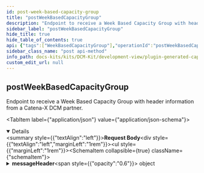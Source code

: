 ```yaml
---
id: post-week-based-capacity-group
title: "postWeekBasedCapacityGroup"
description: "Endpoint to receive a Week Based Capacity Group with header information from a Catena-X DCM partner."
sidebar_label: "postWeekBasedCapacityGroup"
hide_title: true
hide_table_of_contents: true
api: {"tags":["WeekBasedCapacityGroup"],"operationId":"postWeekBasedCapacityGroup","description":"Endpoint to receive a Week Based Capacity Group with header information from a Catena-X DCM partner.","requestBody":{"content":{"application/json":{"schema":{"description":"An entity that combines the WeekBasedCapacityGroup with the message header data model in order to be compliant with the DCM standard for the exchange of a capacity groups.","type":"object","properties":{"messageHeader":{"description":"The Capacity Group ID uniquely identifies the capacity group within the business relationship between a supplier and its customer.","type":"object","properties":{"header":{"description":"Contains standardized attributes for message processing common across several use cases.","type":"object","properties":{"messageId":{"description":"Unique ID identifying the message. The purpose of the ID is to uniquely identify a single message, therefore it MUST not be reused.","type":"string","pattern":"(^[0-9a-fA-F]{8}-[0-9a-fA-F]{4}-[0-9a-fA-F]{4}-[0-9a-fA-F]{4}-[0-9a-fA-F]{12}$)|(^urn:uuid:[0-9a-fA-F]{8}-[0-9a-fA-F]{4}-[0-9a-fA-F]{4}-[0-9a-fA-F]{4}-[0-9a-fA-F]{12}$)"},"context":{"description":"Information about the context the message should be considered in.\nThe value MUST consist of two parts: an identifier of the context (e.g. business domain, etc.) followed by a version number.\nBoth the identifier and the version number MUST correspond to the content of the message.\nIf the content of a message is described by an aspect model available in the Catena-X Semantic Hub, then the unique identifier of this semantic model (e.g. urn:samm:io.catenax.<ASPECT-MODEL-NAME>:1.x.x) MUST be used as a value of the context field. This is considered the default case.\nIn all other cases the value of the context field MUST follow the pattern <domain>-<subdomain>-<object>:<[major] version> (e.g. TRACE-QM-Alert:1.x.x).\nVersioning only refers to major versions in both default and fallback cases.\nNote: The version of the message's header is specified in the version field.","type":"string"},"sentDateTime":{"description":"Time zone aware timestamp holding the date and the time the message was sent by the sending party. The value MUST be formatted according to the ISO 8601 standard","type":"string","pattern":"-?([1-9][0-9]{3,}|0[0-9]{3})-(0[1-9]|1[0-2])-(0[1-9]|[12][0-9]|3[01])T(([01][0-9]|2[0-3]):[0-5][0-9]:[0-5][0-9](\\.[0-9]+)?|(24:00:00(\\.0+)?))(Z|(\\+|-)((0[0-9]|1[0-3]):[0-5][0-9]|14:00))?"},"senderBpn":{"description":"The Business Partner Number of the sending party. The value MUST be a valid BPN. BPNA and BPNS are not allowed. Applicable constraints are defined in the corresponding standard","type":"string","pattern":"^BPNL[a-zA-Z0-9]{12}$"},"receiverBpn":{"description":"The Business Partner Number of the receiving party. The value MUST be a valid BPN. BPNA and BPNS are not allowed. Applicable constraints are defined in the corresponding standard.","type":"string","pattern":"^BPNL[a-zA-Z0-9]{12}$"},"expectedResponseBy":{"description":"Time zone aware timestamp holding the date and time by which the sending party expects a certain type of response from the receiving party. The meaning and interpretation of the fields's value are context-bound and MUST therefore be defined by any business domain or platform capability making use of it. The value MUST be formatted according to the ISO 8601 standard","type":"string","pattern":"-?([1-9][0-9]{3,}|0[0-9]{3})-(0[1-9]|1[0-2])-(0[1-9]|[12][0-9]|3[01])T(([01][0-9]|2[0-3]):[0-5][0-9]:[0-5][0-9](\\.[0-9]+)?|(24:00:00(\\.0+)?))(Z|(\\+|-)((0[0-9]|1[0-3]):[0-5][0-9]|14:00))?"},"relatedMessageId":{"description":"Unique ID identifying a message somehow related to the current one","type":"string","pattern":"(^[0-9a-fA-F]{8}-[0-9a-fA-F]{4}-[0-9a-fA-F]{4}-[0-9a-fA-F]{4}-[0-9a-fA-F]{12}$)|(^urn:uuid:[0-9a-fA-F]{8}-[0-9a-fA-F]{4}-[0-9a-fA-F]{4}-[0-9a-fA-F]{4}-[0-9a-fA-F]{12}$)"},"version":{"description":"The unique identifier of the aspect model defining the structure and the semantics of the message's header. The version number should reflect the versioning schema of aspect models in Catena-X.","type":"string","pattern":"^(0|[1-9][0-9]*).(0|[1-9][0-9]*).(0|[1-9][0-9]*)(-(0|[1-9A-Za-z-][0-9A-Za-z-]*)(.[0-9A-Za-z-]+)*)?([0-9A-Za-z-]+(.[0-9A-Za-z-]+)*)?$"}},"required":["messageId","context","sentDateTime","senderBpn","receiverBpn","version"]}},"required":["header"]},"content":{"description":"Bundles all business objects in this property.","type":"object","properties":{"informationObject":{"description":"Property to collect all transferred business objects.","type":"array","items":{"description":"An entity made up of the weekly actual and maximum capacities for a specific customer in a given time period. A capacity group is used to compare demand and capacity data for one or several similar bundled materials in a defined unit of measure.","type":"object","properties":{"capacityGroupId":{"description":"The Capacity Group ID uniquely identifies the capacity group within the business relationship between a supplier and its customer.","type":"string","pattern":"(^[0-9a-fA-F]{8}-[0-9a-fA-F]{4}-[0-9a-fA-F]{4}-[0-9a-fA-F]{4}-[0-9a-fA-F]{12}$)|(^urn:uuid:[0-9a-fA-F]{8}-[0-9a-fA-F]{4}-[0-9a-fA-F]{4}-[0-9a-fA-F]{4}-[0-9a-fA-F]{12}$)"},"name":{"description":"Name of the capacity group.","type":"string"},"supplierLocations":{"description":"Set of BPNS indicating the supplier sites that will be fulfilling the demands associated with this capacity group.","type":"array","items":{"type":"string","description":"The provided regular expression ensures that the BPNS is composed of prefix 'BPNS', 10 digits and two alphanumeric letters.","pattern":"^BPNS[a-zA-Z0-9]{12}$"},"uniqueItems":true},"customer":{"description":"The Business Partner Number (BPNL) of the party requesting materials from a supplier.","type":"string","pattern":"^BPNL[a-zA-Z0-9]{12}$"},"supplier":{"description":"The Business Partner Number (BPNL) of the party providing materials to a customer.","type":"string","pattern":"^BPNL[a-zA-Z0-9]{12}$"},"unitOfMeasure":{"description":"Unit of measurement for capacity quantities.","type":"string","pattern":"[a-zA-Z]*:[a-zA-Z]+","enum":["unit:piece","unit:set","unit:pair","unit:page","unit:cycle","unit:kilowattHour","unit:gram","unit:kilogram","unit:tonneMetricTon","unit:tonUsOrShortTonUkorus","unit:ounceAvoirdupois","unit:pound","unit:metre","unit:centimetre","unit:kilometre","unit:inch","unit:foot","unit:yard","unit:squareCentimetre","unit:squareMetre","unit:squareInch","unit:squareFoot","unit:squareYard","unit:cubicCentimetre","unit:cubicMetre","unit:cubicInch","unit:cubicFoot","unit:cubicYard","unit:litre","unit:millilitre","unit:hectolitre","unit:secondUnitOfTime","unit:minuteUnitOfTime","unit:hourUnitOfTime","unit:day"]},"linkedDemandSeries":{"description":"Set of demand series assigned to this capacity group.","type":"array","items":{"description":"Encapsulates information used to reference a specific demand series.","type":"object","properties":{"materialNumberCustomer":{"description":"Material identifier as assigned by customer. This material number identifies the material (as planned) in the customer's database.","type":"string"},"materialNumberSupplier":{"description":"Material identifier as assigned by supplier. This material number identifies the material (as planned) in the supplier's database. Used as informational field only, not for assigning demand series to capacity groups.","type":"string"},"customerLocation":{"description":"The BPNS number of the site at which the customer needs the specified material for the referenced demand series.","type":"string","pattern":"^BPNS[a-zA-Z0-9]{12}$"},"demandCategory":{"description":"Type of demand of the referenced demand series.","type":"object","oneOf":[{"type":"object","properties":{"demandCategoryCode":{"description":"The code identifying a demand category.","type":"string","enum":["0001"]}},"required":["demandCategoryCode"]},{"type":"object","properties":{"demandCategoryCode":{"description":"The code identifying a demand category.","type":"string","enum":["A1S1"]}},"required":["demandCategoryCode"]},{"type":"object","properties":{"demandCategoryCode":{"description":"The code identifying a demand category.","type":"string","enum":["SR99"]}},"required":["demandCategoryCode"]},{"type":"object","properties":{"demandCategoryCode":{"description":"The code identifying a demand category.","type":"string","enum":["PI01"]}},"required":["demandCategoryCode"]},{"type":"object","properties":{"demandCategoryCode":{"description":"The code identifying a demand category.","type":"string","enum":["OS01"]}},"required":["demandCategoryCode"]},{"type":"object","properties":{"demandCategoryCode":{"description":"The code identifying a demand category.","type":"string","enum":["OI01"]}},"required":["demandCategoryCode"]},{"type":"object","properties":{"demandCategoryCode":{"description":"The code identifying a demand category.","type":"string","enum":["ED01"]}},"required":["demandCategoryCode"]},{"type":"object","properties":{"demandCategoryCode":{"description":"The code identifying a demand category.","type":"string","enum":["PO01"]}},"required":["demandCategoryCode"]}]},"loadFactor":{"description":"If existent, the load factor indicates that this material of the material demand collection takes a factor more or less intensity to produce.","type":"number"}},"required":["materialNumberCustomer","customerLocation","demandCategory"]},"uniqueItems":true},"capacities":{"description":"A time series with week-based granularity along a given time period containing the capacity values.","type":"array","items":{"description":"A supplier's realistically planned output per calendar week and material for a specific customer in a specific unit of measure, considering all positive or negative impacts on this capacity.","type":"object","properties":{"pointInTime":{"description":"ISO Calendar Week of the given time series entry. Must be given as date of the monday in the week.","type":"string","format":"date"},"actualCapacity":{"description":"The actual capacity is the realistically planned output per calendar week and material for a specific customer in a specific unit of measure, considering all positive or negative impacts on this capacity.","type":"number","maximum":1000000000000000000,"exclusiveMaximum":false,"minimum":0,"exclusiveMinimum":false},"maximumCapacity":{"description":"The supplier maximum capacity is the maximal available output per calendar week and material for a specific customer in a specific unit of measure. The maximum capacity thereby restricts the flexible capacity, as the flexible capacity is obtained from the difference of a suppliers maximum capacity minus actual capacity.","type":"number","maximum":1000000000000000000,"exclusiveMaximum":false,"minimum":0,"exclusiveMinimum":false},"deltaProductionResult":{"description":"Delta related to the aggregated material demand after pre-/post production calculation the supplier wants to send to the customer. Can be positive and negative.","type":"number"},"agreedCapacity":{"description":"The agreed capacity of a supplier for a specific customer material(s) within a capacity group. The agreed capacity MUST NOT constitute a legal obligation to deliver.","type":"number","maximum":1000000000000000000,"exclusiveMaximum":false,"minimum":0,"exclusiveMinimum":false}},"required":["pointInTime","actualCapacity","maximumCapacity"]},"uniqueItems":true},"changedAt":{"description":"Point in time when the content (any property according to the data model) of the capacity group was changed, at the supplier, either by a human user or an automated process.","type":"string","format":"date-time"},"linkedCapacityGroups":{"description":"A set of capacity groups linked to this capacity group. This set contains all children capacity groups of the current capacity group in an unidirectional path.","type":"array","items":{"type":"string","description":"The provided regular expression ensures that the UUID is composed of five groups of characters separated by hyphens, in the form 8-4-4-4-12 for a total of 36 characters (32 hexadecimal characters and 4 hyphens), optionally prefixed by \"urn:uuid:\" to make it an IRI.","pattern":"(^[0-9a-fA-F]{8}-[0-9a-fA-F]{4}-[0-9a-fA-F]{4}-[0-9a-fA-F]{4}-[0-9a-fA-F]{12}$)|(^urn:uuid:[0-9a-fA-F]{8}-[0-9a-fA-F]{4}-[0-9a-fA-F]{4}-[0-9a-fA-F]{4}-[0-9a-fA-F]{12}$)"},"uniqueItems":true},"unitOfMeasureIsOmitted":{"description":"Explicit indicator of whether the unit of measure is left out of the payload intentionally. If \"true\" it means the sending application sends demand values without unit of measure intentionally and the unit of measure MUST NOT be contained in the payload. If \"false\" a unit of measure MUST be supplied.","type":"boolean"},"demandVolatilityParameters":{"description":"The parameters to calibrate the measuring of demand volatility.","type":"object","properties":{"startReferenceDateTime":{"description":"Point in time when the measurement starts on supplier side. It needs to be a point in time after the receival of active flag.\nThis point in time marks the beginning of the first reporting interval. It is also the time of the first week for the rolling sub horizons for alert generation.","type":"string","pattern":"-?([1-9][0-9]{3,}|0[0-9]{3})-(0[1-9]|1[0-2])-(0[1-9]|[12][0-9]|3[01])T(([01][0-9]|2[0-3]):[0-5][0-9]:[0-5][0-9](\\.[0-9]+)?|(24:00:00(\\.0+)?))(Z|(\\+|-)((0[0-9]|1[0-3]):[0-5][0-9]|14:00))?"},"measurementInterval":{"description":"Indicates the length of intervals in weeks.\nThe first interval starts with the point in time given by the “startReferenceDateTime”. The second interval starts [Value] week (s) after this. And so on.","type":"number","maximum":999,"minimum":1,"exclusiveMaximum":false,"exclusiveMinimum":false},"rollingHorizonAlertThresholds":{"description":"Contains the Parameters that define subhorizons in sequence and length to enable different alert thresholds (per week) over time.\nThe total length of the DCM horizon is 104 weeks. It can be split into subhorizons.","type":"array","items":{"description":"Encapsulation of the rolling horizons thresholds parameters.","type":"object","properties":{"sequenceNumber":{"description":"Sequence number of the subhorizon  \n(positive int values)","type":"number","maximum":999,"minimum":1,"exclusiveMaximum":false,"exclusiveMinimum":false},"subhorizonLength":{"description":"Length of the subhorizon in weeks. (Value must be >= 1) As a subhorizon can not be shorter than one week.","type":"number","maximum":999,"minimum":1,"exclusiveMaximum":false,"exclusiveMinimum":false},"relativePositiveDeviation":{"description":"Relative positive deviation threshold which triggers an alert; 20% = 0,2","type":"number"},"relativeNegativeDeviation":{"description":"Relative negative deviation threshold which triggers an alert; -30% = 0,3","type":"number","maximum":1,"exclusiveMaximum":false,"minimum":0,"exclusiveMinimum":false},"absolutePositiveDeviation":{"description":"Absolute positive deviation threshold which triggers an alert; 100 (units) = 100","type":"number"},"absoluteNegativeDeviation":{"description":"Absolute negative deviation threshold which triggers an alert; 100 (units) = 100","type":"number"}},"required":["sequenceNumber","subhorizonLength"]},"uniqueItems":true}},"required":["startReferenceDateTime","measurementInterval"]},"capacityGroupIsInactive":{"description":"Indicates that this capacity group is currently not in use/maintained by the supplier.","type":"boolean"}},"required":["capacityGroupId","name","customer","supplier","changedAt","unitOfMeasureIsOmitted","capacityGroupIsInactive"]},"uniqueItems":true}}}}}}}},"responses":{"200":{"description":"OK"},"201":{"description":"Created"},"400":{"description":"Bad request"},"401":{"description":"Unauthorized"},"403":{"description":"Forbidden"},"405":{"description":"Method not allowed"},"422":{"description":"Unprocessable Entity"},"503":{"description":"Service Unavailable"}},"method":"post","path":"/internal-dcm-application-week-based-capacity-group-post-endpoint","jsonRequestBodyExample":{"messageHeader":{"header":{"messageId":"string","context":"string","sentDateTime":"string","senderBpn":"string","receiverBpn":"string","expectedResponseBy":"string","relatedMessageId":"string","version":"string"}},"content":{"informationObject":[{"capacityGroupId":"string","name":"string","supplierLocations":["string"],"customer":"string","supplier":"string","unitOfMeasure":"unit:piece","linkedDemandSeries":[{"materialNumberCustomer":"string","materialNumberSupplier":"string","customerLocation":"string","demandCategory":{"demandCategoryCode":"0001"},"loadFactor":0}],"capacities":[{"pointInTime":"2024-07-08","actualCapacity":0,"maximumCapacity":0,"deltaProductionResult":0,"agreedCapacity":0}],"changedAt":"2024-07-08","linkedCapacityGroups":["string"],"unitOfMeasureIsOmitted":true,"demandVolatilityParameters":{"startReferenceDateTime":"string","measurementInterval":0,"rollingHorizonAlertThresholds":[{"sequenceNumber":0,"subhorizonLength":0,"relativePositiveDeviation":0,"relativeNegativeDeviation":0,"absolutePositiveDeviation":0,"absoluteNegativeDeviation":0}]},"capacityGroupIsInactive":true}]}},"info":{"title":"Catena-X DCM Week Based Capacity Group","description":"Open API documentation for the Catena-X DCM Week Based Capacity Group","version":"3.0.0"},"postman":{"name":"post Week Based Capacity Group","description":{"content":"Endpoint to receive a Week Based Capacity Group with header information from a Catena-X DCM partner.","type":"text/plain"},"url":{"path":["internal-dcm-application-week-based-capacity-group-post-endpoint"],"host":["{{baseUrl}}"],"query":[],"variable":[]},"header":[{"key":"Content-Type","value":"application/json"}],"method":"POST","body":{"mode":"raw","raw":"\"\"","options":{"raw":{"language":"json"}}}}}
sidebar_class_name: "post api-method"
info_path: docs-kits/kits/DCM-Kit/development-view/plugin-generated-capacity-group-api/catena-x-dcm-week-based-capacity-group
custom_edit_url: null
---
```



## postWeekBasedCapacityGroup



Endpoint to receive a Week Based Capacity Group with header information from a Catena-X DCM partner.

<MimeTabs><TabItem label={"application/json"} value={"application/json-schema"}><details style={{}} data-collapsed={false} open={true}><summary style={{"textAlign":"left"}}><strong>Request Body</strong></summary><div style={{"textAlign":"left","marginLeft":"1rem"}}></div><ul style={{"marginLeft":"1rem"}}><SchemaItem collapsible={true} className={"schemaItem"}><details style={{}}><summary style={{}}><strong>messageHeader</strong><span style={{"opacity":"0.6"}}> object</span></summary><div style={{"marginLeft":"1rem"}}><div style={{"marginTop":".5rem","marginBottom":".5rem"}}>

The Capacity Group ID uniquely identifies the capacity group within the business relationship between a supplier and its customer.

</div><SchemaItem collapsible={true} className={"schemaItem"}><details style={{}}><summary style={{}}><strong>header</strong><span style={{"opacity":"0.6"}}> object</span><strong style={{"fontSize":"var(--ifm-code-font-size)","color":"var(--openapi-required)"}}> required</strong></summary><div style={{"marginLeft":"1rem"}}><div style={{"marginTop":".5rem","marginBottom":".5rem"}}>

Contains standardized attributes for message processing common across several use cases.

</div><SchemaItem collapsible={false} name={"messageId"} required={true} deprecated={undefined} schemaDescription={"Unique ID identifying the message. The purpose of the ID is to uniquely identify a single message, therefore it MUST not be reused."} schemaName={"string"} qualifierMessage={"**Possible values:** Value must match regular expression `(^[0-9a-fA-F]{8}-[0-9a-fA-F]{4}-[0-9a-fA-F]{4}-[0-9a-fA-F]{4}-[0-9a-fA-F]{12}$)|(^urn:uuid:[0-9a-fA-F]{8}-[0-9a-fA-F]{4}-[0-9a-fA-F]{4}-[0-9a-fA-F]{4}-[0-9a-fA-F]{12}$)`"} defaultValue={undefined}></SchemaItem><SchemaItem collapsible={false} name={"context"} required={true} deprecated={undefined} schemaDescription={"Information about the context the message should be considered in.\nThe value MUST consist of two parts: an identifier of the context (e.g. business domain, etc.) followed by a version number.\nBoth the identifier and the version number MUST correspond to the content of the message.\nIf the content of a message is described by an aspect model available in the Catena-X Semantic Hub, then the unique identifier of this semantic model (e.g. urn:samm:io.catenax.<ASPECT-MODEL-NAME>:1.x.x) MUST be used as a value of the context field. This is considered the default case.\nIn all other cases the value of the context field MUST follow the pattern <domain>-<subdomain>-<object>:<[major] version> (e.g. TRACE-QM-Alert:1.x.x).\nVersioning only refers to major versions in both default and fallback cases.\nNote: The version of the message's header is specified in the version field."} schemaName={"string"} qualifierMessage={undefined} defaultValue={undefined}></SchemaItem><SchemaItem collapsible={false} name={"sentDateTime"} required={true} deprecated={undefined} schemaDescription={"Time zone aware timestamp holding the date and the time the message was sent by the sending party. The value MUST be formatted according to the ISO 8601 standard"} schemaName={"string"} qualifierMessage={"**Possible values:** Value must match regular expression `-?([1-9][0-9]{3,}|0[0-9]{3})-(0[1-9]|1[0-2])-(0[1-9]|[12][0-9]|3[01])T(([01][0-9]|2[0-3]):[0-5][0-9]:[0-5][0-9](\\.[0-9]+)?|(24:00:00(\\.0+)?))(Z|(\\+|-)((0[0-9]|1[0-3]):[0-5][0-9]|14:00))?`"} defaultValue={undefined}></SchemaItem><SchemaItem collapsible={false} name={"senderBpn"} required={true} deprecated={undefined} schemaDescription={"The Business Partner Number of the sending party. The value MUST be a valid BPN. BPNA and BPNS are not allowed. Applicable constraints are defined in the corresponding standard"} schemaName={"string"} qualifierMessage={"**Possible values:** Value must match regular expression `^BPNL[a-zA-Z0-9]{12}$`"} defaultValue={undefined}></SchemaItem><SchemaItem collapsible={false} name={"receiverBpn"} required={true} deprecated={undefined} schemaDescription={"The Business Partner Number of the receiving party. The value MUST be a valid BPN. BPNA and BPNS are not allowed. Applicable constraints are defined in the corresponding standard."} schemaName={"string"} qualifierMessage={"**Possible values:** Value must match regular expression `^BPNL[a-zA-Z0-9]{12}$`"} defaultValue={undefined}></SchemaItem><SchemaItem collapsible={false} name={"expectedResponseBy"} required={false} deprecated={undefined} schemaDescription={"Time zone aware timestamp holding the date and time by which the sending party expects a certain type of response from the receiving party. The meaning and interpretation of the fields's value are context-bound and MUST therefore be defined by any business domain or platform capability making use of it. The value MUST be formatted according to the ISO 8601 standard"} schemaName={"string"} qualifierMessage={"**Possible values:** Value must match regular expression `-?([1-9][0-9]{3,}|0[0-9]{3})-(0[1-9]|1[0-2])-(0[1-9]|[12][0-9]|3[01])T(([01][0-9]|2[0-3]):[0-5][0-9]:[0-5][0-9](\\.[0-9]+)?|(24:00:00(\\.0+)?))(Z|(\\+|-)((0[0-9]|1[0-3]):[0-5][0-9]|14:00))?`"} defaultValue={undefined}></SchemaItem><SchemaItem collapsible={false} name={"relatedMessageId"} required={false} deprecated={undefined} schemaDescription={"Unique ID identifying a message somehow related to the current one"} schemaName={"string"} qualifierMessage={"**Possible values:** Value must match regular expression `(^[0-9a-fA-F]{8}-[0-9a-fA-F]{4}-[0-9a-fA-F]{4}-[0-9a-fA-F]{4}-[0-9a-fA-F]{12}$)|(^urn:uuid:[0-9a-fA-F]{8}-[0-9a-fA-F]{4}-[0-9a-fA-F]{4}-[0-9a-fA-F]{4}-[0-9a-fA-F]{12}$)`"} defaultValue={undefined}></SchemaItem><SchemaItem collapsible={false} name={"version"} required={true} deprecated={undefined} schemaDescription={"The unique identifier of the aspect model defining the structure and the semantics of the message's header. The version number should reflect the versioning schema of aspect models in Catena-X."} schemaName={"string"} qualifierMessage={"**Possible values:** Value must match regular expression `^(0|[1-9][0-9]*).(0|[1-9][0-9]*).(0|[1-9][0-9]*)(-(0|[1-9A-Za-z-][0-9A-Za-z-]*)(.[0-9A-Za-z-]+)*)?([0-9A-Za-z-]+(.[0-9A-Za-z-]+)*)?$`"} defaultValue={undefined}></SchemaItem></div></details></SchemaItem></div></details></SchemaItem><SchemaItem collapsible={true} className={"schemaItem"}><details style={{}}><summary style={{}}><strong>content</strong><span style={{"opacity":"0.6"}}> object</span></summary><div style={{"marginLeft":"1rem"}}><div style={{"marginTop":".5rem","marginBottom":".5rem"}}>

Bundles all business objects in this property.

</div><SchemaItem collapsible={true} className={"schemaItem"}><details style={{}}><summary style={{}}><strong>informationObject</strong><span style={{"opacity":"0.6"}}> object[]</span></summary><div style={{"marginLeft":"1rem"}}><div style={{"marginTop":".5rem","marginBottom":".5rem"}}>

Property to collect all transferred business objects.

</div><SchemaItem collapsible={false} name={"capacityGroupId"} required={true} deprecated={undefined} schemaDescription={"The Capacity Group ID uniquely identifies the capacity group within the business relationship between a supplier and its customer."} schemaName={"string"} qualifierMessage={"**Possible values:** Value must match regular expression `(^[0-9a-fA-F]{8}-[0-9a-fA-F]{4}-[0-9a-fA-F]{4}-[0-9a-fA-F]{4}-[0-9a-fA-F]{12}$)|(^urn:uuid:[0-9a-fA-F]{8}-[0-9a-fA-F]{4}-[0-9a-fA-F]{4}-[0-9a-fA-F]{4}-[0-9a-fA-F]{12}$)`"} defaultValue={undefined}></SchemaItem><SchemaItem collapsible={false} name={"name"} required={true} deprecated={undefined} schemaDescription={"Name of the capacity group."} schemaName={"string"} qualifierMessage={undefined} defaultValue={undefined}></SchemaItem><SchemaItem collapsible={false} name={"supplierLocations"} required={false} deprecated={undefined} schemaDescription={"Set of BPNS indicating the supplier sites that will be fulfilling the demands associated with this capacity group."} schemaName={"string[]"} qualifierMessage={"**Possible values:** Value must match regular expression `^BPNS[a-zA-Z0-9]{12}$`"} defaultValue={undefined}></SchemaItem><SchemaItem collapsible={false} name={"customer"} required={true} deprecated={undefined} schemaDescription={"The Business Partner Number (BPNL) of the party requesting materials from a supplier."} schemaName={"string"} qualifierMessage={"**Possible values:** Value must match regular expression `^BPNL[a-zA-Z0-9]{12}$`"} defaultValue={undefined}></SchemaItem><SchemaItem collapsible={false} name={"supplier"} required={true} deprecated={undefined} schemaDescription={"The Business Partner Number (BPNL) of the party providing materials to a customer."} schemaName={"string"} qualifierMessage={"**Possible values:** Value must match regular expression `^BPNL[a-zA-Z0-9]{12}$`"} defaultValue={undefined}></SchemaItem><SchemaItem collapsible={false} name={"unitOfMeasure"} required={false} deprecated={undefined} schemaDescription={"Unit of measurement for capacity quantities."} schemaName={"string"} qualifierMessage={"**Possible values:** Value must match regular expression `[a-zA-Z]*:[a-zA-Z]+`, [`unit:piece`, `unit:set`, `unit:pair`, `unit:page`, `unit:cycle`, `unit:kilowattHour`, `unit:gram`, `unit:kilogram`, `unit:tonneMetricTon`, `unit:tonUsOrShortTonUkorus`, `unit:ounceAvoirdupois`, `unit:pound`, `unit:metre`, `unit:centimetre`, `unit:kilometre`, `unit:inch`, `unit:foot`, `unit:yard`, `unit:squareCentimetre`, `unit:squareMetre`, `unit:squareInch`, `unit:squareFoot`, `unit:squareYard`, `unit:cubicCentimetre`, `unit:cubicMetre`, `unit:cubicInch`, `unit:cubicFoot`, `unit:cubicYard`, `unit:litre`, `unit:millilitre`, `unit:hectolitre`, `unit:secondUnitOfTime`, `unit:minuteUnitOfTime`, `unit:hourUnitOfTime`, `unit:day`]"} defaultValue={undefined}></SchemaItem><SchemaItem collapsible={true} className={"schemaItem"}><details style={{}}><summary style={{}}><strong>linkedDemandSeries</strong><span style={{"opacity":"0.6"}}> object[]</span></summary><div style={{"marginLeft":"1rem"}}><div style={{"marginTop":".5rem","marginBottom":".5rem"}}>

Set of demand series assigned to this capacity group.

</div><SchemaItem collapsible={false} name={"materialNumberCustomer"} required={true} deprecated={undefined} schemaDescription={"Material identifier as assigned by customer. This material number identifies the material (as planned) in the customer's database."} schemaName={"string"} qualifierMessage={undefined} defaultValue={undefined}></SchemaItem><SchemaItem collapsible={false} name={"materialNumberSupplier"} required={false} deprecated={undefined} schemaDescription={"Material identifier as assigned by supplier. This material number identifies the material (as planned) in the supplier's database. Used as informational field only, not for assigning demand series to capacity groups."} schemaName={"string"} qualifierMessage={undefined} defaultValue={undefined}></SchemaItem><SchemaItem collapsible={false} name={"customerLocation"} required={true} deprecated={undefined} schemaDescription={"The BPNS number of the site at which the customer needs the specified material for the referenced demand series."} schemaName={"string"} qualifierMessage={"**Possible values:** Value must match regular expression `^BPNS[a-zA-Z0-9]{12}$`"} defaultValue={undefined}></SchemaItem><SchemaItem collapsible={true} className={"schemaItem"}><details style={{}}><summary style={{}}><strong>demandCategory</strong><span style={{"opacity":"0.6"}}> object</span><strong style={{"fontSize":"var(--ifm-code-font-size)","color":"var(--openapi-required)"}}> required</strong></summary><div style={{"marginLeft":"1rem"}}><div style={{"marginTop":".5rem","marginBottom":".5rem"}}>

Type of demand of the referenced demand series.

</div><div><div><span className={"badge badge--info"}>oneOf</span><SchemaTabs><TabItem label={"MOD1"} value={"0-item-properties"}><SchemaItem collapsible={false} name={"demandCategoryCode"} required={true} deprecated={undefined} schemaDescription={"The code identifying a demand category."} schemaName={"string"} qualifierMessage={"**Possible values:** [`0001`]"} defaultValue={undefined}></SchemaItem></TabItem><TabItem label={"MOD2"} value={"1-item-properties"}><SchemaItem collapsible={false} name={"demandCategoryCode"} required={true} deprecated={undefined} schemaDescription={"The code identifying a demand category."} schemaName={"string"} qualifierMessage={"**Possible values:** [`A1S1`]"} defaultValue={undefined}></SchemaItem></TabItem><TabItem label={"MOD3"} value={"2-item-properties"}><SchemaItem collapsible={false} name={"demandCategoryCode"} required={true} deprecated={undefined} schemaDescription={"The code identifying a demand category."} schemaName={"string"} qualifierMessage={"**Possible values:** [`SR99`]"} defaultValue={undefined}></SchemaItem></TabItem><TabItem label={"MOD4"} value={"3-item-properties"}><SchemaItem collapsible={false} name={"demandCategoryCode"} required={true} deprecated={undefined} schemaDescription={"The code identifying a demand category."} schemaName={"string"} qualifierMessage={"**Possible values:** [`PI01`]"} defaultValue={undefined}></SchemaItem></TabItem><TabItem label={"MOD5"} value={"4-item-properties"}><SchemaItem collapsible={false} name={"demandCategoryCode"} required={true} deprecated={undefined} schemaDescription={"The code identifying a demand category."} schemaName={"string"} qualifierMessage={"**Possible values:** [`OS01`]"} defaultValue={undefined}></SchemaItem></TabItem><TabItem label={"MOD6"} value={"5-item-properties"}><SchemaItem collapsible={false} name={"demandCategoryCode"} required={true} deprecated={undefined} schemaDescription={"The code identifying a demand category."} schemaName={"string"} qualifierMessage={"**Possible values:** [`OI01`]"} defaultValue={undefined}></SchemaItem></TabItem><TabItem label={"MOD7"} value={"6-item-properties"}><SchemaItem collapsible={false} name={"demandCategoryCode"} required={true} deprecated={undefined} schemaDescription={"The code identifying a demand category."} schemaName={"string"} qualifierMessage={"**Possible values:** [`ED01`]"} defaultValue={undefined}></SchemaItem></TabItem><TabItem label={"MOD8"} value={"7-item-properties"}><SchemaItem collapsible={false} name={"demandCategoryCode"} required={true} deprecated={undefined} schemaDescription={"The code identifying a demand category."} schemaName={"string"} qualifierMessage={"**Possible values:** [`PO01`]"} defaultValue={undefined}></SchemaItem></TabItem></SchemaTabs></div></div></div></details></SchemaItem><SchemaItem collapsible={false} name={"loadFactor"} required={false} deprecated={undefined} schemaDescription={"If existent, the load factor indicates that this material of the material demand collection takes a factor more or less intensity to produce."} schemaName={"number"} qualifierMessage={undefined} defaultValue={undefined}></SchemaItem></div></details></SchemaItem><SchemaItem collapsible={true} className={"schemaItem"}><details style={{}}><summary style={{}}><strong>capacities</strong><span style={{"opacity":"0.6"}}> object[]</span></summary><div style={{"marginLeft":"1rem"}}><div style={{"marginTop":".5rem","marginBottom":".5rem"}}>

A time series with week-based granularity along a given time period containing the capacity values.

</div><SchemaItem collapsible={false} name={"pointInTime"} required={true} deprecated={undefined} schemaDescription={"ISO Calendar Week of the given time series entry. Must be given as date of the monday in the week."} schemaName={"date"} qualifierMessage={undefined} defaultValue={undefined}></SchemaItem><SchemaItem collapsible={false} name={"actualCapacity"} required={true} deprecated={undefined} schemaDescription={"The actual capacity is the realistically planned output per calendar week and material for a specific customer in a specific unit of measure, considering all positive or negative impacts on this capacity."} schemaName={"number"} qualifierMessage={"**Possible values:** `<= 1000000000000000000`"} defaultValue={undefined}></SchemaItem><SchemaItem collapsible={false} name={"maximumCapacity"} required={true} deprecated={undefined} schemaDescription={"The supplier maximum capacity is the maximal available output per calendar week and material for a specific customer in a specific unit of measure. The maximum capacity thereby restricts the flexible capacity, as the flexible capacity is obtained from the difference of a suppliers maximum capacity minus actual capacity."} schemaName={"number"} qualifierMessage={"**Possible values:** `<= 1000000000000000000`"} defaultValue={undefined}></SchemaItem><SchemaItem collapsible={false} name={"deltaProductionResult"} required={false} deprecated={undefined} schemaDescription={"Delta related to the aggregated material demand after pre-/post production calculation the supplier wants to send to the customer. Can be positive and negative."} schemaName={"number"} qualifierMessage={undefined} defaultValue={undefined}></SchemaItem><SchemaItem collapsible={false} name={"agreedCapacity"} required={false} deprecated={undefined} schemaDescription={"The agreed capacity of a supplier for a specific customer material(s) within a capacity group. The agreed capacity MUST NOT constitute a legal obligation to deliver."} schemaName={"number"} qualifierMessage={"**Possible values:** `<= 1000000000000000000`"} defaultValue={undefined}></SchemaItem></div></details></SchemaItem><SchemaItem collapsible={false} name={"changedAt"} required={true} deprecated={undefined} schemaDescription={"Point in time when the content (any property according to the data model) of the capacity group was changed, at the supplier, either by a human user or an automated process."} schemaName={"date-time"} qualifierMessage={undefined} defaultValue={undefined}></SchemaItem><SchemaItem collapsible={false} name={"linkedCapacityGroups"} required={false} deprecated={undefined} schemaDescription={"A set of capacity groups linked to this capacity group. This set contains all children capacity groups of the current capacity group in an unidirectional path."} schemaName={"string[]"} qualifierMessage={"**Possible values:** Value must match regular expression `(^[0-9a-fA-F]{8}-[0-9a-fA-F]{4}-[0-9a-fA-F]{4}-[0-9a-fA-F]{4}-[0-9a-fA-F]{12}$)|(^urn:uuid:[0-9a-fA-F]{8}-[0-9a-fA-F]{4}-[0-9a-fA-F]{4}-[0-9a-fA-F]{4}-[0-9a-fA-F]{12}$)`"} defaultValue={undefined}></SchemaItem><SchemaItem collapsible={false} name={"unitOfMeasureIsOmitted"} required={true} deprecated={undefined} schemaDescription={"Explicit indicator of whether the unit of measure is left out of the payload intentionally. If \"true\" it means the sending application sends demand values without unit of measure intentionally and the unit of measure MUST NOT be contained in the payload. If \"false\" a unit of measure MUST be supplied."} schemaName={"boolean"} qualifierMessage={undefined} defaultValue={undefined}></SchemaItem><SchemaItem collapsible={true} className={"schemaItem"}><details style={{}}><summary style={{}}><strong>demandVolatilityParameters</strong><span style={{"opacity":"0.6"}}> object</span></summary><div style={{"marginLeft":"1rem"}}><div style={{"marginTop":".5rem","marginBottom":".5rem"}}>

The parameters to calibrate the measuring of demand volatility.

</div><SchemaItem collapsible={false} name={"startReferenceDateTime"} required={true} deprecated={undefined} schemaDescription={"Point in time when the measurement starts on supplier side. It needs to be a point in time after the receival of active flag.\nThis point in time marks the beginning of the first reporting interval. It is also the time of the first week for the rolling sub horizons for alert generation."} schemaName={"string"} qualifierMessage={"**Possible values:** Value must match regular expression `-?([1-9][0-9]{3,}|0[0-9]{3})-(0[1-9]|1[0-2])-(0[1-9]|[12][0-9]|3[01])T(([01][0-9]|2[0-3]):[0-5][0-9]:[0-5][0-9](\\.[0-9]+)?|(24:00:00(\\.0+)?))(Z|(\\+|-)((0[0-9]|1[0-3]):[0-5][0-9]|14:00))?`"} defaultValue={undefined}></SchemaItem><SchemaItem collapsible={false} name={"measurementInterval"} required={true} deprecated={undefined} schemaDescription={"Indicates the length of intervals in weeks.\nThe first interval starts with the point in time given by the “startReferenceDateTime”. The second interval starts [Value] week (s) after this. And so on."} schemaName={"number"} qualifierMessage={"**Possible values:** `>= 1` and `<= 999`"} defaultValue={undefined}></SchemaItem><SchemaItem collapsible={true} className={"schemaItem"}><details style={{}}><summary style={{}}><strong>rollingHorizonAlertThresholds</strong><span style={{"opacity":"0.6"}}> object[]</span></summary><div style={{"marginLeft":"1rem"}}><div style={{"marginTop":".5rem","marginBottom":".5rem"}}>

Contains the Parameters that define subhorizons in sequence and length to enable different alert thresholds (per week) over time.
The total length of the DCM horizon is 104 weeks. It can be split into subhorizons.

</div><SchemaItem collapsible={false} name={"sequenceNumber"} required={true} deprecated={undefined} schemaDescription={"Sequence number of the subhorizon  \n(positive int values)"} schemaName={"number"} qualifierMessage={"**Possible values:** `>= 1` and `<= 999`"} defaultValue={undefined}></SchemaItem><SchemaItem collapsible={false} name={"subhorizonLength"} required={true} deprecated={undefined} schemaDescription={"Length of the subhorizon in weeks. (Value must be >= 1) As a subhorizon can not be shorter than one week."} schemaName={"number"} qualifierMessage={"**Possible values:** `>= 1` and `<= 999`"} defaultValue={undefined}></SchemaItem><SchemaItem collapsible={false} name={"relativePositiveDeviation"} required={false} deprecated={undefined} schemaDescription={"Relative positive deviation threshold which triggers an alert; 20% = 0,2"} schemaName={"number"} qualifierMessage={undefined} defaultValue={undefined}></SchemaItem><SchemaItem collapsible={false} name={"relativeNegativeDeviation"} required={false} deprecated={undefined} schemaDescription={"Relative negative deviation threshold which triggers an alert; -30% = 0,3"} schemaName={"number"} qualifierMessage={"**Possible values:** `<= 1`"} defaultValue={undefined}></SchemaItem><SchemaItem collapsible={false} name={"absolutePositiveDeviation"} required={false} deprecated={undefined} schemaDescription={"Absolute positive deviation threshold which triggers an alert; 100 (units) = 100"} schemaName={"number"} qualifierMessage={undefined} defaultValue={undefined}></SchemaItem><SchemaItem collapsible={false} name={"absoluteNegativeDeviation"} required={false} deprecated={undefined} schemaDescription={"Absolute negative deviation threshold which triggers an alert; 100 (units) = 100"} schemaName={"number"} qualifierMessage={undefined} defaultValue={undefined}></SchemaItem></div></details></SchemaItem></div></details></SchemaItem><SchemaItem collapsible={false} name={"capacityGroupIsInactive"} required={true} deprecated={undefined} schemaDescription={"Indicates that this capacity group is currently not in use/maintained by the supplier."} schemaName={"boolean"} qualifierMessage={undefined} defaultValue={undefined}></SchemaItem></div></details></SchemaItem></div></details></SchemaItem></ul></details></TabItem></MimeTabs><div><ApiTabs><TabItem label={"200"} value={"200"}><div>

OK

</div><div></div></TabItem><TabItem label={"201"} value={"201"}><div>

Created

</div><div></div></TabItem><TabItem label={"400"} value={"400"}><div>

Bad request

</div><div></div></TabItem><TabItem label={"401"} value={"401"}><div>

Unauthorized

</div><div></div></TabItem><TabItem label={"403"} value={"403"}><div>

Forbidden

</div><div></div></TabItem><TabItem label={"405"} value={"405"}><div>

Method not allowed

</div><div></div></TabItem><TabItem label={"422"} value={"422"}><div>

Unprocessable Entity

</div><div></div></TabItem><TabItem label={"503"} value={"503"}><div>

Service Unavailable

</div><div></div></TabItem></ApiTabs></div>
      